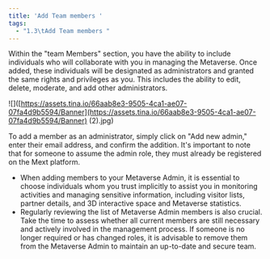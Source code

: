 ```yaml
---
title: 'Add Team members '
tags:
  - "1.3\tAdd Team members "
---
```


Within the "team Members" section, you have the ability to include individuals who will collaborate with you in managing the Metaverse. Once added, these individuals will be designated as administrators and granted the same rights and privileges as you. This includes the ability to edit, delete, moderate, and add other administrators.

!\[]\([https://assets.tina.io/66aab8e3-9505-4ca1-ae07-07fa4d9b5594/Banner](https://assets.tina.io/66aab8e3-9505-4ca1-ae07-07fa4d9b5594/Banner) (2).jpg)

To add a member as an administrator, simply click on "Add new admin," enter their email address, and confirm the addition. It's important to note that for someone to assume the admin role, they must already be registered on the Mext platform.

* When adding members to your Metaverse Admin, it is essential to choose individuals whom you trust implicitly to assist you in monitoring activities and managing sensitive information, including visitor lists, partner details, and 3D interactive space and Metaverse statistics.
* Regularly reviewing the list of Metaverse Admin members is also crucial. Take the time to assess whether all current members are still necessary and actively involved in the management process. If someone is no longer required or has changed roles, it is advisable to remove them from the Metaverse Admin to maintain an up-to-date and secure team.
